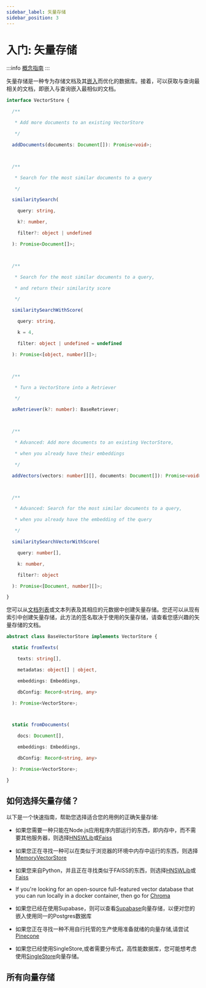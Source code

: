 ```yaml
---
sidebar_label: 矢量存储
sidebar_position: 3
---
```


# 入门: 矢量存储

:::info
[概念指南](https://docs.langchain.com/docs/components/indexing/vectorstore)
:::

矢量存储是一种专为存储文档及其[嵌入](../../models/embeddings/)而优化的数据库。接着，可以获取与查询最相关的文档，即嵌入与查询嵌入最相似的文档。

```typescript
interface VectorStore {

  /**

   * Add more documents to an existing VectorStore

   */

  addDocuments(documents: Document[]): Promise<void>;



  /**

   * Search for the most similar documents to a query

   */

  similaritySearch(

    query: string,

    k?: number,

    filter?: object | undefined

  ): Promise<Document[]>;



  /**

   * Search for the most similar documents to a query,

   * and return their similarity score

   */

  similaritySearchWithScore(

    query: string,

    k = 4,

    filter: object | undefined = undefined

  ): Promise<[object, number][]>;



  /**

   * Turn a VectorStore into a Retriever

   */

  asRetriever(k?: number): BaseRetriever;



  /**

   * Advanced: Add more documents to an existing VectorStore,

   * when you already have their embeddings

   */

  addVectors(vectors: number[][], documents: Document[]): Promise<void>;



  /**

   * Advanced: Search for the most similar documents to a query,

   * when you already have the embedding of the query

   */

  similaritySearchVectorWithScore(

    query: number[],

    k: number,

    filter?: object

  ): Promise<[Document, number][]>;

}

```


您可以从[文档列表](../../schema/document)或文本列表及其相应的元数据中创建矢量存储。您还可以从现有索引中创建矢量存储，此方法的签名取决于使用的矢量存储，请查看您感兴趣的矢量存储的文档。

```typescript
abstract class BaseVectorStore implements VectorStore {

  static fromTexts(

    texts: string[],

    metadatas: object[] | object,

    embeddings: Embeddings,

    dbConfig: Record<string, any>

  ): Promise<VectorStore>;



  static fromDocuments(

    docs: Document[],

    embeddings: Embeddings,

    dbConfig: Record<string, any>

  ): Promise<VectorStore>;

}

```


## 如何选择矢量存储？

以下是一个快速指南，帮助您选择适合您的用例的正确矢量存储:

- 如果您需要一种只能在Node.js应用程序内部运行的东西，即内存中，而不需要其他服务器，则选择[HNSWLib](./integrations/hnswlib)或[Faiss](./integrations/faiss)
- 如果您正在寻找一种可以在类似于浏览器的环境中内存中运行的东西，则选择[MemoryVectorStore](./integrations/memory)
- 如果您来自Python，并且正在寻找类似于FAISS的东西，则选择[HNSWLib](./integrations/hnswlib)或[Faiss](./integrations/faiss)
- If you're looking for an open-source full-featured vector database that you can run locally in a docker container, then go for [Chroma](./integrations/chroma)

- 如果您已经在使用Supabase，则可以查看[Supabase](./integrations/supabase)向量存储，以便对您的嵌入使用同一的Postgres数据库
- 如果您正在寻找一种不用自行托管的生产使用准备就绪的向量存储,请尝试[Pinecone](./integrations/pinecone)
- 如果您已经使用SingleStore,或者需要分布式，高性能数据库，您可能想考虑使用[SingleStore](./integrations/singlestore)向量存储。

## 所有向量存储




<DocCardList />

